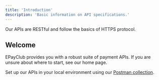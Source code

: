 ```yaml
---
title: 'Introduction'
description: 'Basic information on API specifications.'
---
```


<Note>
  Our APIs are RESTful and follow the basics of HTTPS protocol.
</Note>

## Welcome

EPayClub provides you with a robust suite of payment APIs. If you are unsure about where to start, see our home page.

Set up our APIs in your local environment using our [Postman collection](https://documenter.getpostman.com/view/10904236/2sAYQfEV6P).
